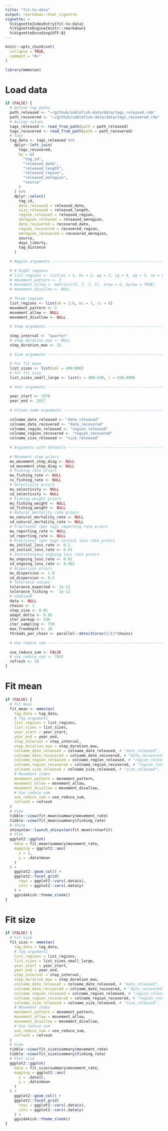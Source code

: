 ```yaml
---
title: "fit-to-data"
output: rmarkdown::html_vignette
vignette: >
  %\VignetteIndexEntry{fit-to-data}
  %\VignetteEngine{knitr::rmarkdown}
  %\VignetteEncoding{UTF-8}
---
```


```r
knitr::opts_chunk$set(
  collapse = TRUE,
  comment = "#>"
)
```

```r
library(mmmstan)
```

# Load data
```r
if (FALSE) {
  # Define tag paths
  path_released <- "~/github/sablefish-data/data/tags_released.rda"
  path_recovered <- "~/github/sablefish-data/data/tags_recovered.rda"
  # Assign values
  tags_released <- read_from_path(path = path_released)
  tags_recovered <- read_from_path(path = path_recovered)
  # Tags
  tag_data <- tags_released %>%
    dplyr::left_join(
      tags_recovered,
      by = c(
        "tag_id", 
        "released_date", 
        "released_length", 
        "released_region", 
        "released_omregion", 
        "source"
      )
    ) %>%
    dplyr::select(
      tag_id,
      date_released = released_date,
      size_released = released_length,
      region_released = released_region,
      omregion_released = released_omregion,
      date_recovered = recovered_date,
      region_recovered = recovered_region,
      omregion_recovered = recovered_omregion,
      source,
      days_liberty,
      tag_distance
    )
  
  # Region arguments -----------------------------------------------------------
  
  # # Eight regions
  # list_regions <- list(ai = 1, bs = 2, wg = 3, cg = 4, eg = 5, se = 6, bc = 7, cc = 8)
  # movement_pattern <- 2
  # movement_allow <- matrix(c(5, 7, 7, 5), nrow = 2, byrow = TRUE)
  # movement_disallow <- NULL
  
  # Three regions
  list_regions <- list(ak = 1:6, bc = 7, cc = 8)
  movement_pattern <- 2
  movement_allow <- NULL
  movement_disallow <- NULL
  
  # Step arguments -------------------------------------------------------------
  
  step_interval <- "quarter"
  # step_duration_max <- NULL
  step_duration_max <- 12
  
  # Size arguments -------------------------------------------------------------
  
  # For fit mean
  list_sizes <- list(sml = 400:800)
  # For fit size
  list_sizes_small_large <- list(s = 400:549, l = 550:800)
 
  # Year arguments -------------------------------------------------------------
  
  year_start <- 1979
  year_end <- 2017
  
  # Column name arguments ------------------------------------------------------
  
  colname_date_released <- "date_released"
  colname_date_recovered <- "date_recovered"
  colname_region_released <- "region_released"
  colname_region_recovered <- "region_recovered"
  colname_size_released <- "size_released"
  
  # Arguments with defaults ----------------------------------------------------
  
  # Movement step priors
  mu_movement_step_diag <- NULL
  sd_movement_step_diag <- NULL
  # Fishing rate priors
  mu_fishing_rate <- NULL
  cv_fishing_rate <- NULL
  # Selectivity priors
  mu_selectivity <- NULL
  sd_selectivity <- NULL
  # Fishing weight priors
  mu_fishing_weight <- NULL
  sd_fishing_weight <- NULL
  # Natural mortality rate priors
  mu_natural_mortality_rate <- NULL
  sd_natural_mortality_rate <- NULL
  # Fractional (per tag) reporting rate priors
  mu_reporting_rate <- NULL
  sd_reporting_rate <- NULL
  # Fractional (per tag) initial loss rate priors
  mu_initial_loss_rate <- 0.1
  sd_initial_loss_rate <- 0.01
  # Instantaneous ongoing loss rate priors
  mu_ongoing_loss_rate <- 0.02
  sd_ongoing_loss_rate <- 0.001
  # Dispersion priors
  mu_dispersion <- 1.0
  sd_dispersion <- 0.5
  # Tolerance values
  tolerance_expected <- 1e-12
  tolerance_fishing <-  1e-12
  # CmdStanR
  data <- NULL
  chains <- 1
  step_size <- 0.01
  adapt_delta <- 0.95
  iter_warmup <- 250
  iter_sampling <- 750
  max_treedepth <- 10
  threads_per_chain <- parallel::detectCores()/(2*chains)
  
  # Use reduce sum -------------------------------------------------------------
  
  use_reduce_sum <- FALSE
  # use_reduce_sum <- TRUE
  refresh <- 10
}

```

# Fit mean
```r
if (FALSE) {
  # Fit mean
  fit_mean <- mmmstan(
    tag_data = tag_data,
    # Tag arguments
    list_regions = list_regions,
    list_sizes = list_sizes,
    year_start = year_start,
    year_end = year_end,
    step_interval = step_interval,
    step_duration_max = step_duration_max,
    colname_date_released = colname_date_released, # "date_released",
    colname_date_recovered = colname_date_recovered, # "date_recovered",
    colname_region_released = colname_region_released, # "region_released",
    colname_region_recovered = colname_region_recovered, # "region_recovered",
    colname_size_released = colname_size_released, # "size_released",
    # Movement index
    movement_pattern = movement_pattern,
    movement_allow = movement_allow,
    movement_disallow = movement_disallow,
    # Use reduce sum
    use_reduce_sum = use_reduce_sum,
    refresh = refresh
  )
  # View
  tibble::view(fit_mean$summary$movement_rate)
  tibble::view(fit_mean$summary$fishing_rate)
  # Shiny
  shinystan::launch_shinystan(fit_mean$rstanfit)
  # Plot
  ggplot2::ggplot(
    data = fit_mean$summary$movement_rate,
    mapping = ggplot2::aes(
      x = 1,
      y = .data$mean
    )
  ) +
    ggplot2::geom_col() +
    ggplot2::facet_grid(
      rows = ggplot2::vars(.data$x),
      cols = ggplot2::vars(.data$y)
    ) +
    ggsidekick::theme_sleek()
}
```

# Fit size
```r
if (FALSE) {
  # Fit size
  fit_size <- mmmstan(
    tag_data = tag_data,
    # Tag arguments
    list_regions = list_regions,
    list_sizes = list_sizes_small_large,
    year_start = year_start,
    year_end = year_end,
    step_interval = step_interval,
    step_duration_max = step_duration_max,
    colname_date_released = colname_date_released, # "date_released",
    colname_date_recovered = colname_date_recovered, # "date_recovered",
    colname_region_released = colname_region_released, # "region_released",
    colname_region_recovered = colname_region_recovered, # "region_recovered",
    colname_size_released = colname_size_released, # "size_released",
    # Movement index
    movement_pattern = movement_pattern,
    movement_allow = movement_allow,
    movement_disallow = movement_disallow,
    # Use reduce sum
    use_reduce_sum = use_reduce_sum,
    refresh = refresh
  )
  # View
  tibble::view(fit_size$summary$movement_rate)
  tibble::view(fit_size$summary$fishing_rate)
  # Plot size
  ggplot2::ggplot(
    data = fit_size$summary$movement_rate,
    mapping = ggplot2::aes(
      x = .data$l,
      y = .data$mean
    )
  ) +
    ggplot2::geom_col() +
    ggplot2::facet_grid(
      rows = ggplot2::vars(.data$x),
      cols = ggplot2::vars(.data$y)
    ) +
    ggsidekick::theme_sleek()
}
```
